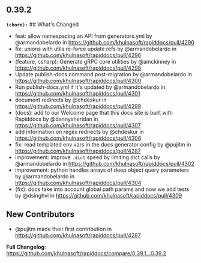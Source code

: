 ## 0.39.2
**`(chore):`** ## What's Changed
* feat: allow namespacing an API from generators.yml by @armandobelardo in https://github.com/khulnasoft/rapiddocs/pull/4290
* fix: unions with utils re-force update refs by @armandobelardo in https://github.com/khulnasoft/rapiddocs/pull/4296
* (feature, csharp): Generate gRPC core utilities by @amckinney in https://github.com/khulnasoft/rapiddocs/pull/4298
* Update publish-docs command post-migration by @armandobelardo in https://github.com/khulnasoft/rapiddocs/pull/4300
* Run publish-docs.yml if it's updated by @armandobelardo in https://github.com/khulnasoft/rapiddocs/pull/4301
* document redirects by @chdeskur in https://github.com/khulnasoft/rapiddocs/pull/4299
* (docs): add to our Welcome page that this docs site is built with Rapiddocs by @dannysheridan in https://github.com/khulnasoft/rapiddocs/pull/4307
* add information on regex redirects by @chdeskur in https://github.com/khulnasoft/rapiddocs/pull/4306
* fix: read templated env vars in the docs generator config by @pujitm in https://github.com/khulnasoft/rapiddocs/pull/4287
* improvement: improve `.dict` speed by limiting dict calls by @armandobelardo in https://github.com/khulnasoft/rapiddocs/pull/4302
* improvement: python handles arrays of deep object query parameters by @armandobelardo in https://github.com/khulnasoft/rapiddocs/pull/4304
* (fix): docs take into account global path params and now we add tests by @dsinghvi in https://github.com/khulnasoft/rapiddocs/pull/4309

## New Contributors
* @pujitm made their first contribution in https://github.com/khulnasoft/rapiddocs/pull/4287

**Full Changelog**: https://github.com/khulnasoft/rapiddocs/compare/0.39.1...0.39.2

